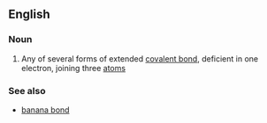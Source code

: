 ==English==

===Noun===
{{wikipedia}}
{{en-noun|head=[[three]]-[[center]] [[two]]-[[electron]] [[bond]]}}

#{{chemistry}} Any of several forms of extended [[covalent bond]], deficient in one electron, joining three [[atom]]s

===See also===
*[[banana bond]]